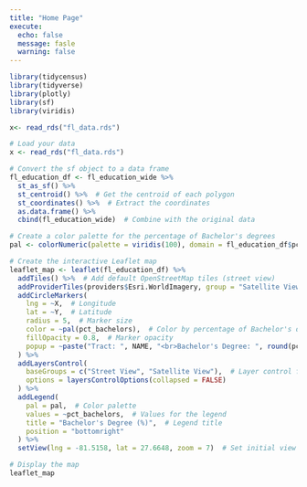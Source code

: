 ```yaml
---
title: "Home Page"
execute: 
  echo: false
  message: fasle
  warning: false
---
```


```r
library(tidycensus)
library(tidyverse)
library(plotly)
library(sf)
library(viridis)

x<- read_rds("fl_data.rds")

```

```r
# Load your data
x <- read_rds("fl_data.rds")

# Convert the sf object to a data frame
fl_education_df <- fl_education_wide %>%
  st_as_sf() %>%
  st_centroid() %>%  # Get the centroid of each polygon
  st_coordinates() %>%  # Extract the coordinates
  as.data.frame() %>%
  cbind(fl_education_wide)  # Combine with the original data

# Create a color palette for the percentage of Bachelor's degrees
pal <- colorNumeric(palette = viridis(100), domain = fl_education_df$pct_bachelors)

# Create the interactive Leaflet map
leaflet_map <- leaflet(fl_education_df) %>%
  addTiles() %>%  # Add default OpenStreetMap tiles (street view)
  addProviderTiles(providers$Esri.WorldImagery, group = "Satellite View") %>%  # Add satellite view
  addCircleMarkers(
    lng = ~X,  # Longitude
    lat = ~Y,  # Latitude
    radius = 5,  # Marker size
    color = ~pal(pct_bachelors),  # Color by percentage of Bachelor's degree
    fillOpacity = 0.8,  # Marker opacity
    popup = ~paste("Tract: ", NAME, "<br>Bachelor's Degree: ", round(pct_bachelors, 2), "%")  # Popup text
  ) %>%
  addLayersControl(
    baseGroups = c("Street View", "Satellite View"),  # Layer control for switching views
    options = layersControlOptions(collapsed = FALSE)
  ) %>%
  addLegend(
    pal = pal,  # Color palette
    values = ~pct_bachelors,  # Values for the legend
    title = "Bachelor's Degree (%)",  # Legend title
    position = "bottomright"
  ) %>%
  setView(lng = -81.5158, lat = 27.6648, zoom = 7)  # Set initial view to Florida

# Display the map
leaflet_map


```


```r

```




